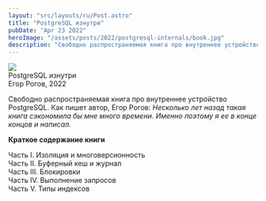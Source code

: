 ```yaml
---
layout: "src/layouts/ru/Post.astro"
title: "PostgreSQL изнутри"
pubDate: "Apr 23 2022"
heroImage: "/assets/posts/2022/postgresql-internals/book.jpg"
description: "Свободно распространяемая книга про внутреннее устройство PostgreSQL. Как пишет автор, Егор Рогов: *Несколько лет назад такая книга сэкономила бы мне много времени. Именно поэтому я ее в конце концов и написал.*"
---
```


<Link href="https://edu.postgrespro.ru/postgresql_internals-14.pdf">
    <div class="post__attachment">
        <Img src="/assets/icons/file-pdf.png" class="post__attachment-icon" /> 
        <div class="post__attachment-description">
            PostgreSQL изнутри<br />
            Егор Рогов, 2022
        </div>
    </div>
</Link>

Свободно распространяемая книга про внутреннее устройство PostgreSQL. Как пишет автор, Егор Рогов: *Несколько лет назад такая книга сэкономила бы мне много времени. Именно поэтому я ее в конце концов и написал.*

**Краткое содержание книги**

Часть I. Изоляция и многоверсионность  
Часть II. Буферный кеш и журнал  
Часть III. Блокировки  
Часть IV. Выполнение запросов  
Часть V. Типы индексов  

